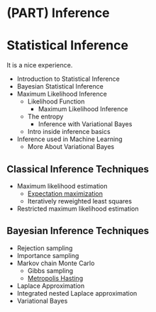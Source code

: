 # (PART) Inference {-}

# Statistical Inference

It is a nice experience.

- Introduction to Statistical Inference
- Bayesian Statistical Inference
- Maximum Likelihood Inference
    - Likelihood Function
        - Maximum Likelihood Inference
    - The entropy
        - Inference with Variational Bayes
    - Intro inside inference basics
- Inference used in Machine Learning
    - More About Variational Bayes

## Classical Inference Techniques

- Maximum likelihood estimation
  - [Expectation maximization]($blogdir/_inference/expectation-maximization.md)
  - Iteratively reweighted least squares
- Restricted maximum likelihood estimation

## Bayesian Inference Techniques

- Rejection sampling
- Importance sampling
- Markov chain Monte Carlo
  - Gibbs sampling
  - [Metropolis Hasting](Metropolis Hasting)
- Laplace Approximation
- Integrated nested Laplace approximation
- Variational Bayes

